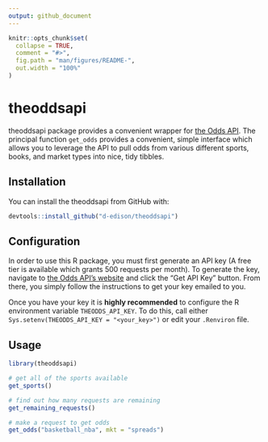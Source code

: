 ```yaml
---
output: github_document
---
```


<!-- README.md is generated from README.Rmd. Please edit that file -->

```r
knitr::opts_chunk$set(
  collapse = TRUE,
  comment = "#>",
  fig.path = "man/figures/README-",
  out.width = "100%"
)
```

# theoddsapi

<!-- badges: start -->
<!-- badges: end -->

theoddsapi package provides a convenient wrapper for [the Odds API](https://the-odds-api.com/). The principal function `get_odds` provides a convenient, simple interface which allows you to leverage the API to pull odds from various different sports, books, and market types into nice, tidy tibbles.

## Installation

You can install the theoddsapi from GitHub with:

``` r
devtools::install_github("d-edison/theoddsapi")
```

## Configuration

In order to use this R package, you must first generate an API key (A free tier is available which grants 500 requests per month). To generate the key, navigate to [the Odds API's website](https://the-odds-api.com/) and click the "Get API Key" button. From there, you simply follow the instructions to get your key emailed to you. 

Once you have your key it is **highly recommended** to configure the R environment variable `THEODDS_API_KEY`. To do this, call either `Sys.setenv(THEODDS_API_KEY = "<your_key>")` or edit your `.Renviron` file.

## Usage

```r
library(theoddsapi)

# get all of the sports available
get_sports()

# find out how many requests are remaining
get_remaining_requests()

# make a request to get odds
get_odds("basketball_nba", mkt = "spreads")
```

